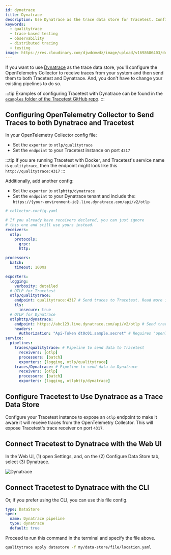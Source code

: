 ```yaml
---
id: dynatrace
title: Dynatrace
description: Use Dynatrace as the trace data store for Tracetest. Configure the OpenTelemetry Collector to receive traces and forward them to both Tracetest and Dynatrace.
keywords:
  - qualitytrace
  - trace-based testing
  - observability
  - distributed tracing
  - testing
image: https://res.cloudinary.com/djwdcmwdz/image/upload/v1698686403/docs/Blog_Thumbnail_14_rsvkmo.jpg
---
```


If you want to use [Dynatrace](https://www.dynatrace.com/) as the trace data store, you'll configure the OpenTelemetry Collector to receive traces from your system and then send them to both Tracetest and Dynatrace. And, you don't have to change your existing pipelines to do so.

:::tip
Examples of configuring Tracetest with Dynatrace can be found in the [`examples` folder of the Tracetest GitHub repo](https://github.com/intelops/qualitytrace/tree/main/examples).
:::

## Configuring OpenTelemetry Collector to Send Traces to both Dynatrace and Tracetest

In your OpenTelemetry Collector config file:

- Set the `exporter` to `otlp/qualitytrace`
- Set the `endpoint` to your Tracetest instance on port `4317`

:::tip
If you are running Tracetest with Docker, and Tracetest's service name is `qualitytrace`, then the endpoint might look like this `http://qualitytrace:4317`
:::

Additionally, add another config:

- Set the `exporter` to `otlphttp/dynatrace`
- Set the `endpoint` to your Dynatrace tenant and include the: `https://{your-environment-id}.live.dynatrace.com/api/v2/otlp`

```yaml
# collector.config.yaml

# If you already have receivers declared, you can just ignore
# this one and still use yours instead.
receivers:
  otlp:
    protocols:
      grpc:
      http:

processors:
  batch:
    timeout: 100ms

exporters:
  logging:
    verbosity: detailed
  # OTLP for Tracetest
  otlp/qualitytrace:
    endpoint: qualitytrace:4317 # Send traces to Tracetest. Read more in docs here:  https://docs.qualitytrace.io/configuration/connecting-to-data-stores/opentelemetry-collector
    tls:
      insecure: true
  # OTLP for Dynatrace
  otlphttp/dynatrace:
    endpoint: https://abc123.live.dynatrace.com/api/v2/otlp # Send traces to Dynatrace. Read more in docs here: https://www.dynatrace.com/support/help/extend-dynatrace/opentelemetry/collector#configuration
    headers:
      Authorization: "Api-Token dt0c01.sample.secret" # Requires "openTelemetryTrace.ingest" permission
service:
  pipelines:
    traces/qualitytrace: # Pipeline to send data to Tracetest
      receivers: [otlp]
      processors: [batch]
      exporters: [logging, otlp/qualitytrace]
    traces/Dynatrace: # Pipeline to send data to Dynatrace
      receivers: [otlp]
      processors: [batch]
      exporters: [logging, otlphttp/dynatrace]
```

## Configure Tracetest to Use Dynatrace as a Trace Data Store

Configure your Tracetest instance to expose an `otlp` endpoint to make it aware it will receive traces from the OpenTelemetry Collector. This will expose Tracetest's trace receiver on port `4317`.

## Connect Tracetest to Dynatrace with the Web UI

In the Web UI, (1) open Settings, and, on the (2) Configure Data Store tab, select (3) Dynatrace.

![Dynatrace](../img/Dynatrace-settings.png)

## Connect Tracetest to Dynatrace with the CLI

Or, if you prefer using the CLI, you can use this file config.

```yaml
type: DataStore
spec:
  name: Dynatrace pipeline
  type: dynatrace
  default: true
```

Proceed to run this command in the terminal and specify the file above.

```bash
qualitytrace apply datastore -f my/data-store/file/location.yaml
```
